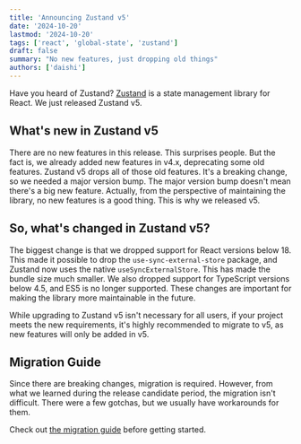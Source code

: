 ```yaml
---
title: 'Announcing Zustand v5'
date: '2024-10-20'
lastmod: '2024-10-20'
tags: ['react', 'global-state', 'zustand']
draft: false
summary: "No new features, just dropping old things"
authors: ['daishi']
---
```


Have you heard of Zustand? [Zustand](https://zustand.docs.pmnd.rs/) is a state management library for React. We just released Zustand v5.

## What's new in Zustand v5

There are no new features in this release. This surprises people. But the fact is, we already added new features in v4.x, deprecating some old features. Zustand v5 drops all of those old features. It's a breaking change, so we needed a major version bump. The major version bump doesn't mean there's a big new feature. Actually, from the perspective of maintaining the library, no new features is a good thing. This is why we released v5.

## So, what's changed in Zustand v5?

The biggest change is that we dropped support for React versions below 18. This made it possible to drop the `use-sync-external-store` package, and Zustand now uses the native `useSyncExternalStore`. This has made the bundle size much smaller. We also dropped support for TypeScript versions below 4.5, and ES5 is no longer supported. These changes are important for making the library more maintainable in the future.

While upgrading to Zustand v5 isn't necessary for all users, if your project meets the new requirements, it's highly recommended to migrate to v5, as new features will only be added in v5.

## Migration Guide

Since there are breaking changes, migration is required. However, from what we learned during the release candidate period, the migration isn't difficult. There were a few gotchas, but we usually have workarounds for them.

Check out [the migration guide](https://zustand.docs.pmnd.rs/migrations/migrating-to-v5) before getting started.
